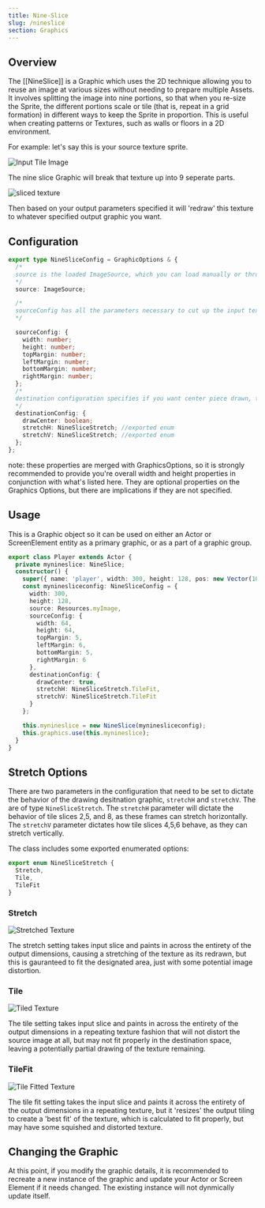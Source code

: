 ```yaml
---
title: Nine-Slice
slug: /nineslice
section: Graphics
---
```


## Overview

The [[NineSlice]] is a Graphic which uses the 2D technique allowing you to reuse an image at various sizes without needing to prepare multiple Assets. It involves splitting the image into nine portions, so that when you re-size the Sprite, the different portions scale or tile (that is, repeat in a grid formation) in different ways to keep the Sprite in proportion. This is useful when creating patterns or Textures, such as walls or floors in a 2D environment.

For example: let's say this is your source texture sprite.

![Input Tile Image](InputTile.png)

The nine slice Graphic will break that texture up into 9 seperate parts.

![sliced texture](9slice.png)

Then based on your output parameters specified it will 'redraw' this texture to whatever specified output graphic you want.

## Configuration

```typescript
export type NineSliceConfig = GraphicOptions & {
  /*
  source is the loaded ImageSource, which you can load manually or through a loader  
  */
  source: ImageSource;

  /*
  sourceConfig has all the parameters necessary to cut up the input text properly, width and height are the overal pixel dimensions of the texture and the margins define the overall cutting boundaries in pixels
  */

  sourceConfig: {
    width: number;
    height: number;
    topMargin: number;
    leftMargin: number;
    bottomMargin: number;
    rightMargin: number;
  };
  /*
  destination configuration specifies if you want center piece drawn, the '5' frame, and how you want the algorithm to manipulate the frame textures horizontally and vertically
  */
  destinationConfig: {
    drawCenter: boolean;
    stretchH: NineSliceStretch; //exported enum
    stretchV: NineSliceStretch; //exported enum
  };
};
```

note: these properties are merged with GraphicsOptions, so it is strongly recommended to provide you're overall width and height properties in conjunction with what's listed here. They are optional properties on the Graphics Options, but there are implications if they are not specified.

## Usage

This is a Graphic object so it can be used on either an Actor or ScreenElement entity as a primary graphic, or as a part of a graphic group.

```ts
export class Player extends Actor {
  private mynineslice: NineSlice;
  constructor() {
    super({ name: 'player', width: 300, height: 128, pos: new Vector(100, 100) });
    const myninesliceconfig: NineSliceConfig = {
      width: 300,
      height: 128,
      source: Resources.myImage,
      sourceConfig: {
        width: 64,
        height: 64,
        topMargin: 5,
        leftMargin: 6,
        bottomMargin: 5,
        rightMargin: 6
      },
      destinationConfig: {
        drawCenter: true,
        stretchH: NineSliceStretch.TileFit,
        stretchV: NineSliceStretch.TileFit
      }
    };

    this.mynineslice = new NineSlice(myninesliceconfig);
    this.graphics.use(this.mynineslice);
  }
}
```

## Stretch Options

There are two parameters in the configuration that need to be set to dictate the behavior of the drawing desitnation graphic, `stretchH` and `stretchV`. The are of type `NineSliceStretch`. The `stretchH` parameter will dictate the behavior of tile slices 2,5, and 8, as these frames can stretch horizontally. The `stretchV` parameter dictates how tile slices 4,5,6 behave, as they can stretch vertically.

The class includes some exported enumerated options:

```ts
export enum NineSliceStretch {
  Stretch,
  Tile,
  TileFit
}
```

### Stretch

![Stretched Texture](stretched.png)

The stretch setting takes input slice and paints in across the entirety of the output dimensions, causing a stretching of the texture as its redrawn, but this is gauranteed to fit the designated area, just with some potential image distortion.

### Tile

![Tiled Texture](tiled.png)

The tile setting takes input slice and paints in across the entirety of the output dimensions in a repeating texture fashion that will not distort the source image at all, but may not fit properly in the destination space, leaving a potentially partial drawing of the texture remaining.

### TileFit

![Tile Fitted Texture](tiledfit.png)

The tile fit setting takes the input slice and paints it across the entirety of the output dimensions in a repeating texture, but it 'resizes' the output tiling to create a 'best fit' of the texture, which is calculated to fit properly, but may have some squished and distorted texture.

## Changing the Graphic

At this point, if you modify the graphic details, it is recommended to recreate a new instance of the graphic and update your Actor or Screen Element if it needs changed. The existing instance will not dynmically update itself.
